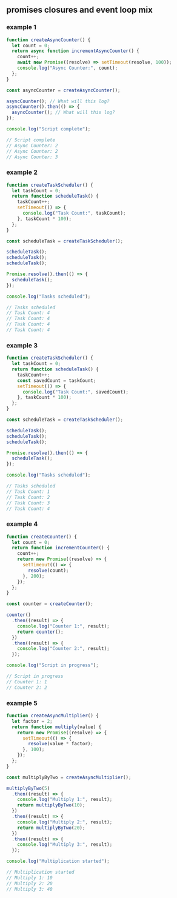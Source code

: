 
## promises closures and event loop mix

### example 1

```js
function createAsyncCounter() {
  let count = 0;
  return async function incrementAsyncCounter() {
    count++;
    await new Promise((resolve) => setTimeout(resolve, 100));
    console.log("Async Counter:", count);
  };
}

const asyncCounter = createAsyncCounter();

asyncCounter(); // What will this log?
asyncCounter().then(() => {
  asyncCounter(); // What will this log?
});

console.log("Script complete");

// Script complete
// Async Counter: 2
// Async Counter: 2
// Async Counter: 3
```

### example 2

```js
function createTaskScheduler() {
  let taskCount = 0;
  return function scheduleTask() {
    taskCount++;
    setTimeout(() => {
      console.log("Task Count:", taskCount);
    }, taskCount * 100);
  };
}

const scheduleTask = createTaskScheduler();

scheduleTask();
scheduleTask();
scheduleTask();

Promise.resolve().then(() => {
  scheduleTask();
});

console.log("Tasks scheduled");

// Tasks scheduled
// Task Count: 4
// Task Count: 4
// Task Count: 4
// Task Count: 4
```

### example 3

```js
function createTaskScheduler() {
  let taskCount = 0;
  return function scheduleTask() {
    taskCount++;
    const savedCount = taskCount;
    setTimeout(() => {
      console.log("Task Count:", savedCount);
    }, taskCount * 100);
  };
}

const scheduleTask = createTaskScheduler();

scheduleTask();
scheduleTask();
scheduleTask();

Promise.resolve().then(() => {
  scheduleTask();
});

console.log("Tasks scheduled");

// Tasks scheduled
// Task Count: 1
// Task Count: 2
// Task Count: 3
// Task Count: 4
```

### example 4

```js
function createCounter() {
  let count = 0;
  return function incrementCounter() {
    count++;
    return new Promise((resolve) => {
      setTimeout(() => {
        resolve(count);
      }, 200);
    });
  };
}

const counter = createCounter();

counter()
  .then((result) => {
    console.log("Counter 1:", result);
    return counter();
  })
  .then((result) => {
    console.log("Counter 2:", result);
  });

console.log("Script in progress");

// Script in progress
// Counter 1: 1
// Counter 2: 2
```

### example 5

```js
function createAsyncMultiplier() {
  let factor = 2;
  return function multiply(value) {
    return new Promise((resolve) => {
      setTimeout(() => {
        resolve(value * factor);
      }, 100);
    });
  };
}

const multiplyByTwo = createAsyncMultiplier();

multiplyByTwo(5)
  .then((result) => {
    console.log("Multiply 1:", result);
    return multiplyByTwo(10);
  })
  .then((result) => {
    console.log("Multiply 2:", result);
    return multiplyByTwo(20);
  })
  .then((result) => {
    console.log("Multiply 3:", result);
  });

console.log("Multiplication started");

// Multiplication started
// Multiply 1: 10
// Multiply 2: 20
// Multiply 3: 40
```